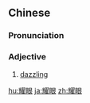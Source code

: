 ==Chinese==
{{zh-forms}}

===Pronunciation===
{{zh-pron
|m=yàoyǎn
|c=jiu6 ngaan5
|mn=qz,xm,zz:iāu-gán
|cat=a
}}

===Adjective===
{{zh-adj}}

# [[dazzling]]

[[hu:耀眼]]
[[ja:耀眼]]
[[zh:耀眼]]